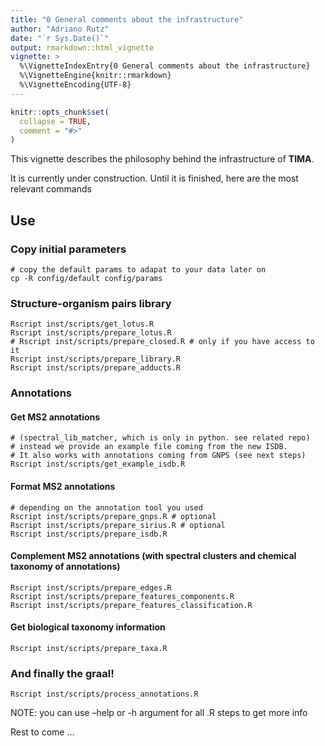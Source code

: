 ```yaml
---
title: "0 General comments about the infrastructure"
author: "Adriano Rutz"
date: "`r Sys.Date()`"
output: rmarkdown::html_vignette
vignette: >
  %\VignetteIndexEntry{0 General comments about the infrastructure}
  %\VignetteEngine{knitr::rmarkdown}
  %\VignetteEncoding{UTF-8}
---
```


```r
knitr::opts_chunk$set(
  collapse = TRUE,
  comment = "#>"
)
```

This vignette describes the philosophy behind the infrastructure of **TIMA**.

It is currently under construction. 
Until it is finished, here are the most relevant commands

## Use

### Copy initial parameters

```shell
# copy the default params to adapat to your data later on
cp -R config/default config/params
```

### Structure-organism pairs library

```shell
Rscript inst/scripts/get_lotus.R
Rscript inst/scripts/prepare_lotus.R
# Rscript inst/scripts/prepare_closed.R # only if you have access to it
Rscript inst/scripts/prepare_library.R
Rscript inst/scripts/prepare_adducts.R
```

### Annotations

#### Get MS2 annotations

```shell
# (spectral_lib_matcher, which is only in python. see related repo)
# instead we provide an example file coming from the new ISDB.
# It also works with annotations coming from GNPS (see next steps)
Rscript inst/scripts/get_example_isdb.R
```

#### Format MS2 annotations

```shell
# depending on the annotation tool you used
Rscript inst/scripts/prepare_gnps.R # optional
Rscript inst/scripts/prepare_sirius.R # optional
Rscript inst/scripts/prepare_isdb.R
```

#### Complement MS2 annotations (with spectral clusters and chemical taxonomy of annotations)

```shell
Rscript inst/scripts/prepare_edges.R
Rscript inst/scripts/prepare_features_components.R
Rscript inst/scripts/prepare_features_classification.R
```

#### Get biological taxonomy information

```shell
Rscript inst/scripts/prepare_taxa.R
```

### And finally the graal!

```shell
Rscript inst/scripts/process_annotations.R
```

NOTE: you can use --help or -h argument for all .R steps to get more info

Rest to come ...
